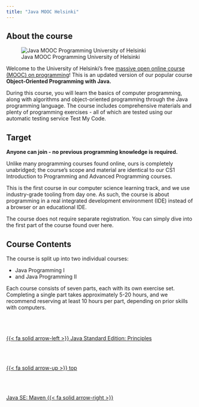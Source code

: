 ```yaml
---
title: "Java MOOC Helsinki"
---
```


## About the course

![Java MOOC Programming University of Helsinki](/images/javase/moochelsinki.png){.image-preview}

Welcome to the University of Helsinki’s free [massive open online course (MOOC) on programming](https://java-programming.mooc.fi/)! This is an updated version of our popular course **Object-Oriented Programming with Java.**

During this course, you will learn the basics of computer programming, along with algorithms and object-oriented programming through the Java programming language. The course includes comprehensive materials and plenty of programming exercises - all of which are tested using our automatic testing service Test My Code.

## Target

**Anyone can join - no previous programming knowledge is required.**

Unlike many programming courses found online, ours is completely unabridged; the course’s scope and material are identical to our CS1 Introduction to Programming and Advanced Programming courses.

This is the first course in our computer science learning track, and we use industry-grade tooling from day one. As such, the course is about programming in a real integrated development environment (IDE) instead of a browser or an educational IDE.

The course does not require separate registration. You can simply dive into the first part of the course found over here.

## Course Contents

The course is split up into two individual courses:

- Java Programming I
- and Java Programming II

Each course consists of seven parts, each with its own exercise set. Completing a single part takes approximately 5-20 hours, and we recommend reserving at least 10 hours per part, depending on prior skills with computers.<!--- navLinks -->
<br><br>
<div class=row>
<br>
<div class='column left previous'>
<br>
[{{< fa solid arrow-left >}} Java Standard Edition: Principles](/javase/se-what-principles.qmd)
<br>
</div>
<br>
<div class='column center'>
<br>
[{{< fa solid arrow-up >}} top](#top)
<br>
</div>
<br>
<div class='column right next'>
<br>
[Java SE: Maven  {{< fa solid arrow-right >}}](/javase/se-concepts-maven.qmd)
<br>
</div>
<br>
</div>
